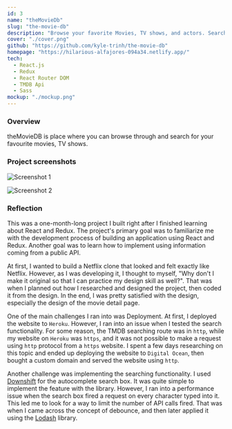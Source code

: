 ```yaml
---
id: 3
name: "theMovieDb"
slug: "the-movie-db"
description: "Browse your favorite Movies, TV shows, and actors. Search for specific movies, shows by names. Browse the latest and greatest films and to find information about its actors, crew, and reviews."
cover: "./cover.png"
github: "https://github.com/kyle-trinh/the-movie-db"
homepage: "https://hilarious-alfajores-094a34.netlify.app/"
tech:
  - React.js
  - Redux
  - React Router DOM
  - TMDB Api
  - Sass
mockup: "./mockup.png"
---
```


### Overview

theMovieDB is place where you can browse through and search for your favourite movies, TV shows.

### Project screenshots

![Screenshot 1](/photo1.png)

![Screenshot 2](/photo2.png)

### Reflection

This was a one-month-long project I built right after I finished learning about React and Redux. The project's primary goal was to familiarize me with the development process of building an application using React and Redux. Another goal was to learn how to implement using information coming from a public API.

At first, I wanted to build a Netflix clone that looked and felt exactly like Netflix. However, as I was developing it, I thought to myself, "Why don't I make it original so that I can practice my design skill as well?". That was when I planned out how I researched and designed the project, then coded it from the design. In the end, I was pretty satisfied with the design, especially the design of the movie detail page.

One of the main challenges I ran into was Deployment. At first, I deployed the website to `Heroku`. However, I ran into an issue when I tested the search functionality. For some reason, the TMDB searching route was in `http`, while my website on `Heroku` was `https`, and it was not possible to make a request using `http` protocol from a `https` website. I spent a few days researching on this topic and ended up deploying the website to `Digital Ocean`, then bought a custom domain and served the website using `http`.

Another challenge was implementing the searching functionality. I used <a href="https://github.com/downshift-js/downshift">Downshift</a> for the autocomplete search box. It was quite simple to implement the feature with the library. However, I ran into a performance issue when the search box fired a request on every character typed into it. This led me to look for a way to limit the number of API calls fired. That was when I came across the concept of debounce, and then later applied it using the <a href="https://lodash.com/">Lodash</a> library.
